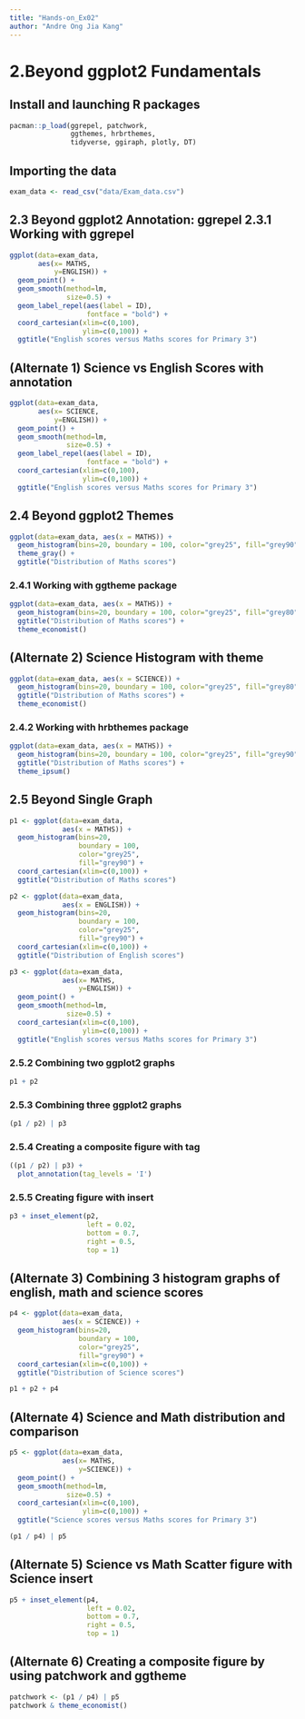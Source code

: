 ```yaml
---
title: "Hands-on_Ex02"
author: "Andre Ong Jia Kang"
---
```


# 2.Beyond ggplot2 Fundamentals

## Install and launching R packages

```r
pacman::p_load(ggrepel, patchwork, 
               ggthemes, hrbrthemes,
               tidyverse, ggiraph, plotly, DT) 
```

## Importing the data

```r
exam_data <- read_csv("data/Exam_data.csv")

```

## 2.3 Beyond ggplot2 Annotation: ggrepel 2.3.1 Working with ggrepel

```r
ggplot(data=exam_data, 
       aes(x= MATHS, 
           y=ENGLISH)) +
  geom_point() +
  geom_smooth(method=lm, 
              size=0.5) +  
  geom_label_repel(aes(label = ID), 
                   fontface = "bold") +
  coord_cartesian(xlim=c(0,100),
                  ylim=c(0,100)) +
  ggtitle("English scores versus Maths scores for Primary 3")
```
## (Alternate 1) Science vs English Scores with annotation

```r
ggplot(data=exam_data, 
       aes(x= SCIENCE, 
           y=ENGLISH)) +
  geom_point() +
  geom_smooth(method=lm, 
              size=0.5) +  
  geom_label_repel(aes(label = ID), 
                   fontface = "bold") +
  coord_cartesian(xlim=c(0,100),
                  ylim=c(0,100)) +
  ggtitle("English scores versus Maths scores for Primary 3")
```

## 2.4 Beyond ggplot2 Themes

```r
ggplot(data=exam_data, aes(x = MATHS)) +
  geom_histogram(bins=20, boundary = 100, color="grey25", fill="grey90") +
  theme_gray() +
  ggtitle("Distribution of Maths scores") 
```

### 2.4.1 Working with ggtheme package

```r
ggplot(data=exam_data, aes(x = MATHS)) +
  geom_histogram(bins=20, boundary = 100, color="grey25", fill="grey80") +
  ggtitle("Distribution of Maths scores") +
  theme_economist()
```
## (Alternate 2) Science Histogram with theme

```r
ggplot(data=exam_data, aes(x = SCIENCE)) +
  geom_histogram(bins=20, boundary = 100, color="grey25", fill="grey80") +
  ggtitle("Distribution of Maths scores") +
  theme_economist()
```

### 2.4.2 Working with hrbthemes package

```r
ggplot(data=exam_data, aes(x = MATHS)) +
  geom_histogram(bins=20, boundary = 100, color="grey25", fill="grey90") +
  ggtitle("Distribution of Maths scores") +
  theme_ipsum()
```

## 2.5 Beyond Single Graph

```r
p1 <- ggplot(data=exam_data, 
             aes(x = MATHS)) +
  geom_histogram(bins=20, 
                 boundary = 100,
                 color="grey25", 
                 fill="grey90") + 
  coord_cartesian(xlim=c(0,100)) +
  ggtitle("Distribution of Maths scores")

p2 <- ggplot(data=exam_data, 
             aes(x = ENGLISH)) +
  geom_histogram(bins=20, 
                 boundary = 100,
                 color="grey25", 
                 fill="grey90") +
  coord_cartesian(xlim=c(0,100)) +
  ggtitle("Distribution of English scores")

p3 <- ggplot(data=exam_data, 
             aes(x= MATHS, 
                 y=ENGLISH)) +
  geom_point() +
  geom_smooth(method=lm, 
              size=0.5) +  
  coord_cartesian(xlim=c(0,100),
                  ylim=c(0,100)) +
  ggtitle("English scores versus Maths scores for Primary 3")
```

### 2.5.2 Combining two ggplot2 graphs

```r
p1 + p2
```

### 2.5.3 Combining three ggplot2 graphs

```r
(p1 / p2) | p3
```

### 2.5.4 Creating a composite figure with tag

```r
((p1 / p2) | p3) + 
  plot_annotation(tag_levels = 'I')
```

### 2.5.5 Creating figure with insert

```r
p3 + inset_element(p2, 
                   left = 0.02, 
                   bottom = 0.7, 
                   right = 0.5, 
                   top = 1)
```


## (Alternate 3) Combining 3 histogram graphs of english, math and science scores

```r
p4 <- ggplot(data=exam_data, 
             aes(x = SCIENCE)) +
  geom_histogram(bins=20, 
                 boundary = 100,
                 color="grey25", 
                 fill="grey90") +
  coord_cartesian(xlim=c(0,100)) +
  ggtitle("Distribution of Science scores")

p1 + p2 + p4
```

## (Alternate 4) Science and Math distribution and comparison

```r
p5 <- ggplot(data=exam_data, 
             aes(x= MATHS, 
                 y=SCIENCE)) +
  geom_point() +
  geom_smooth(method=lm, 
              size=0.5) +  
  coord_cartesian(xlim=c(0,100),
                  ylim=c(0,100)) +
  ggtitle("Science scores versus Maths scores for Primary 3")

(p1 / p4) | p5
```

## (Alternate 5) Science vs Math Scatter figure with Science insert

```r
p5 + inset_element(p4, 
                   left = 0.02, 
                   bottom = 0.7, 
                   right = 0.5, 
                   top = 1)
```

## (Alternate 6) Creating a composite figure by using patchwork and ggtheme

```r
patchwork <- (p1 / p4) | p5
patchwork & theme_economist()
```
